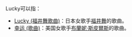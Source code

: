 {{消歧义}}
Lucky可以指：
*[[Lucky_(福井舞歌曲)|Lucky (福井舞歌曲)]]：日本女歌手[[福井舞|福井舞]]的歌曲。
*[[幸运_(歌曲)|幸运 (歌曲)]]：美国女歌手[[布蘭妮·斯皮爾斯|布蘭妮·斯皮爾斯]]的歌曲。